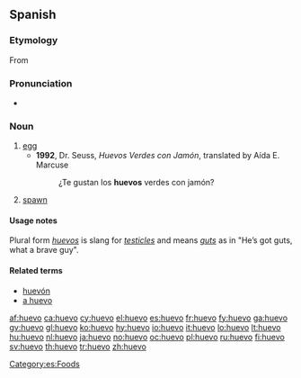 ==Spanish==

===Etymology===
From {{etyl|la|es}} {{term|ovum||lang=la}}

===Pronunciation===
* {{IPA|/ˈwe.βo/|lang=es}}

===Noun===
{{es-noun-m}}

# [[egg]]
#* '''1992''', Dr. Seuss, ''Huevos Verdes con Jamón'', translated by Aída E. Marcuse
#*: ¿Te gustan los '''huevos''' verdes con jamón?
# [[spawn]]

====Usage notes====
Plural form ''[[huevos]]'' is slang for ''[[testicle]]s'' and means ''[[guts]]'' as in "He’s got guts, what a brave guy".

====Related terms====
* [[huevón]]
* [[a huevo]]

[[Category:es:Foods]]

[[af:huevo]]
[[ca:huevo]]
[[cy:huevo]]
[[el:huevo]]
[[es:huevo]]
[[fr:huevo]]
[[fy:huevo]]
[[ga:huevo]]
[[gv:huevo]]
[[gl:huevo]]
[[ko:huevo]]
[[hy:huevo]]
[[io:huevo]]
[[it:huevo]]
[[lo:huevo]]
[[lt:huevo]]
[[hu:huevo]]
[[nl:huevo]]
[[ja:huevo]]
[[no:huevo]]
[[oc:huevo]]
[[pl:huevo]]
[[ru:huevo]]
[[fi:huevo]]
[[sv:huevo]]
[[th:huevo]]
[[tr:huevo]]
[[zh:huevo]]